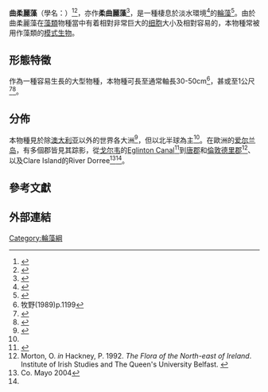 {{Speciesbox
 | image = Nitella flexilis var. flexilis.JPG
 | status = LC{{r|IUCN}}
 | taxon = Nitella flexilis
 | authority = [[卡尔·林奈|(L.)]] {{tsl|en|Carl Adolph Agardh||C.Agardh}}<ref name="isbn0-7923-6780-4">{{cite book |author= |title=Straminipilous Fungi: Systematics of the Peronosporomycetes, Including Sccounts of the Marine Dtraminipilous ProtIsts, the Plasmodiophorids, and Similar Organisms |publisher=Kluwer Academic Publishers |location=Boston |year=2001 |pages= |isbn=978-0-7923-6780-2 |oclc= |doi= |access-date=}}</ref>
 |synonyms_ref={{r|TaiBNET}}
 |synonyms=
* ''[[輪藻屬|Chara]] flexilis''
}}

'''曲柔麗藻'''（學名：{{lang|la|''Nitella flexilis''}}）<ref name="TaiBIF">{{TaiBIF |id=121623 |binomial=Nitella flexilis |authority=Agardh |zh=曲柔麗藻 |access-date=2020-10-16 }}</ref><ref name="TaiBNET">{{TaiBNET|id=121623 |binomial=Nitella flexilis |authority=Agardh |zh=曲柔麗藻 |access-date=2020-10-16 }}</ref>，亦作'''柔曲麗藻'''<ref>{{cite book |url={{Google books |id=OXpTTxYInFwC |pg=PA335 |plain-url=yes }} |chapter=第9章 泡沫芯体夾層鑲板的設計 |title=多孔固体结构与性能 |publisher=[[清华大学出版社|清华大学出版社]] |page=335 |language=zh-hans }}</ref>，是一種棲息於淡水環境<ref>{{cite web |url=http://www.algaebase.org/search/species/detail/?species_id=27202 |title=Nitella flexilis (Linnaeus) C. Agardh |access-date=2010-01-11 |language=en |archive-date=2020-10-17 |archive-url=https://web.archive.org/web/20201017060103/https://www.algaebase.org/search/species/detail/?species_id=27202 |dead-url=no }}</ref>的{{tsl|en|Nitella|麗藻屬}}[[輪藻目|輪藻]]<ref name=BSBI07>{{cite web |title=BSBI List 2007 |publisher=Botanical Society of Britain and Ireland |url=http://www.bsbi.org.uk/BSBIList2007.xls |format=xls |dead-url=yes  |archive-url=https://www.webcitation.org/6VqJ46atN?url=http://www.bsbi.org.uk/BSBIList2007.xls |archive-date=2015-01-25 |access-date=2014-10-17 |language=en }}</ref>。由於曲柔麗藻在[[藻類|藻類]]物種當中有着相對非常巨大的[[细胞|细胞]]大小及相對容易的{{tsl|en|Algaculture|藻類培養|培養}}，本物種常被用作藻類的[[模式生物|模式生物]]。

==形態特徵==
作為一種容易生長的大型物種，本物種可長至通常軸長30-50cm<ref name="Makino">牧野(1989)p.1199</ref>，甚或至1公尺<ref name = "tochigi">{{cite web |url=http://www.pref.tochigi.lg.jp/shizen/sonota/rdb/detail/07/0001.html |title=レッドデータブックとちぎ ヒメフラスコモ |dead-url=yes |archive-url=https://web.archive.org/web/20180207012256/http://www.pref.tochigi.lg.jp/shizen/sonota/rdb/detail/07/0001.html |archive-date=2018-02-07 |access-date=2020-10-16 |language=ja }}</ref><ref name="Guiry">{{cite book |editor1=Guiry, M.D. |editor2=John, D.M. |editor3=Rindi, F. |editor4=McCarthy, T.K. |year=2007 |title=New Survey of Clare Island |volume=Volume 6: The Freshwater and Terrestrial Algae |publisher={{tsl|en|Royal Irish Academy|皇家愛爾蘭學院|Royal Irish Academy}} |isbn=978-1-904890-31-7 |language=en }}</ref>。

==分佈==
本物種見於除[[澳大利亚|澳大利亚]]以外的世界各大洲<ref name=IUCN>{{cite journal |title=''Nitella flexilis'' (Stonewort) |publisher=IUCN |doi = 10.2305/IUCN.UK.2011-1.RLTS.T177256A7400738.en|year = 2010}}</ref>，但以北半球為主<ref name="Makino"/>。在歐洲的[[爱尔兰岛|爱尔兰岛]]，有多個郡皆見其踪影，從[[戈尔韦|戈尔韦]]的[[Eglinton_Canal|Eglinton Canal]]<ref>{{cite journal | last1 = Pybus | first1 = C. | last2 = O'Halloran | first2 = P. | year = 2009 | title = Distribution of some submerged aquatic macrophytes in the Eglinton Canal, Galway | url = | journal = Ir. Nat. J. | volume = 30 | issue = | pages = 51–53 }}</ref>到[[唐郡|唐郡]]和[[倫敦德里郡|倫敦德里郡]]<ref>Morton, O. ''in'' Hackney, P. 1992. ''The Flora of the North-east of Ireland''. Institute of Irish Studies and The Queen's University Belfast. {{ISBN|0-85389-446-9}}</ref>、以及Clare Island的River Dorree<ref>Co. Mayo 2004</ref><ref name="Guiry" />。

==參考文獻==
{{Reflist}}

==外部連結==
{{Taxonbar|from=Q7041235}}

[[Category:輪藻綱|Category:輪藻綱]]


{{Plant-stub}}